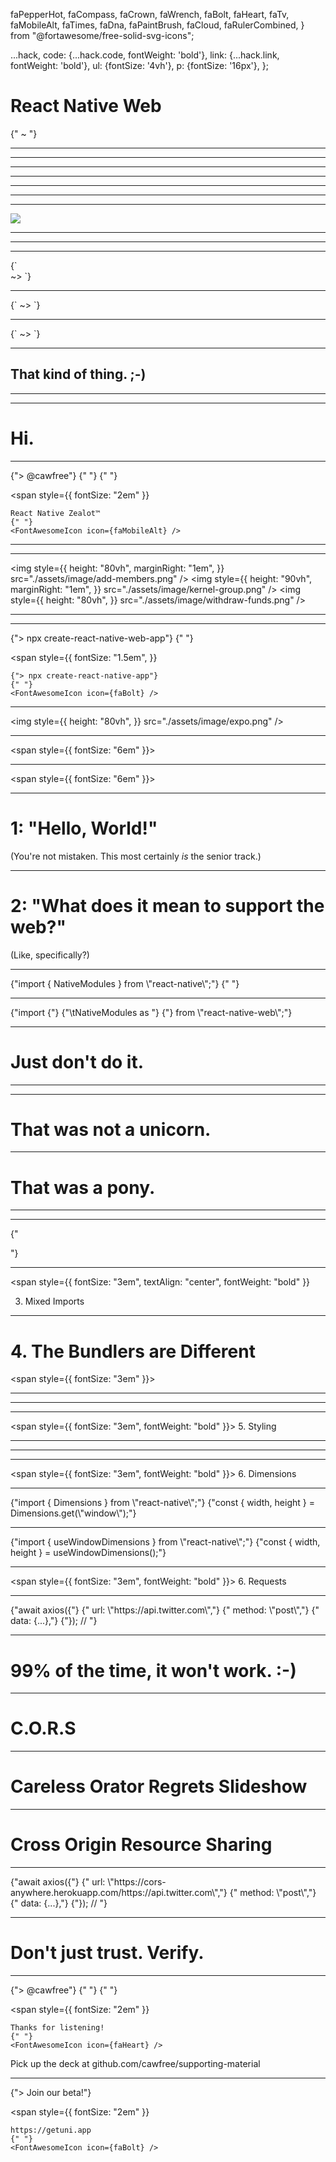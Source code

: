 
  faPepperHot,
  faCompass,
  faCrown,
  faWrench,
  faBolt,
  faHeart,
  faTv,
  faMobileAlt,
  faTimes,
  faDna,
  faPaintBrush,
  faCloud,
  faRulerCombined,
} from "@fortawesome/free-solid-svg-icons";


  ...hack,
  code: {...hack.code, fontWeight: 'bold'},
  link: {...hack.link, fontWeight: 'bold'},
  ul: {fontSize: '4vh'},
  p: {fontSize: '16px'},
};

<Head>
  <title>React Global Summit - React Native Web (Senior Track)</title>
</Head>

<Layout>

# React Native Web 

<div style={{ fontSize: "8vh" }}>
  <FontAwesomeIcon icon={faMobileAlt} />
  {"  ~  "}
  <FontAwesomeIcon icon={faTv} />
</div>

</Layout>

---

<Layout>
  <Lottie
    options={{
      loop: true,
      autoplay: true,
      animationData: require("./assets/lottie/react-logo.json"),
      rendererSettings: {
        preserveAspectRatio: "xMidYMid slice",
      },
    }}
    width="30vw"
    height="30vw"
  />
</Layout>

---

<Layout>
  <Lottie
    options={{
      loop: true,
      autoplay: true,
      animationData: require("./assets/lottie/dragon.json"),
      rendererSettings: {
        preserveAspectRatio: "xMidYMid slice",
      },
    }}
    width="50vw"
    height="50vw"
  />
</Layout>

---

<Layout>
  <Lottie
    options={{
      loop: true,
      autoplay: true,
      animationData: require("./assets/lottie/tetris.json"),
      rendererSettings: {
        preserveAspectRatio: "xMidYMid slice",
      },
    }}
    width="50vw"
    height="50vw"
  />
</Layout>

---

<Layout>
  <Lottie
    options={{
      loop: true,
      autoplay: true,
      animationData: require("./assets/lottie/octocat.json"),
      rendererSettings: {
        preserveAspectRatio: "xMidYMid slice",
      },
    }}
    width="50vw"
    height="50vw"
  />
</Layout>

---

<Layout>
  <Lottie
    options={{
      loop: true,
      autoplay: true,
      animationData: require("./assets/lottie/react-logo.json"),
      rendererSettings: {
        preserveAspectRatio: "xMidYMid slice",
      },
    }}
    width="30vw"
    height="30vw"
  />
</Layout>

---

<Layout>
  <Lottie
    options={{
      loop: true,
      autoplay: true,
      animationData: require("./assets/lottie/pay.json"),
      rendererSettings: {
        preserveAspectRatio: "xMidYMid slice",
      },
    }}
    width="30vw"
    height="30vw"
  />
</Layout>

---

<Layout>
  <img
    style={{
      width: "100vw",
    }}
    src="./assets/image/ink.svg"
  />
</Layout>

---

<Layout>
  <CodeSurfer
    code={quine}
    lang="javascript"
    showNumbers={false}
    dark={false}
  />
</Layout>

---

<Layout>
  <Lottie
    options={{
      loop: true,
      autoplay: true,
      animationData: require("./assets/lottie/react-logo.json"),
      rendererSettings: {
        preserveAspectRatio: "xMidYMid slice",
      },
    }}
    width="30vw"
    height="30vw"
  />
</Layout>

---

<Layout>
  <span style={{ fontSize: "2em" }}>
    {`<div /> ~> <View />`}
  </span>
</Layout>

---

<Layout>
  <span style={{ fontSize: "2em" }}>
    {`<span /> ~> <Text />`}
  </span>
</Layout>

---

<Layout>
  <span style={{ fontSize: "2em" }}>
    {`<img /> ~> <Image />`}
  </span>
</Layout>

---

## That kind of thing. ;-)

---

<Layout>
  <Lottie
    options={{
      loop: true,
      autoplay: true,
      animationData: require("./assets/lottie/react-logo.json"),
      rendererSettings: {
        preserveAspectRatio: "xMidYMid slice",
      },
    }}
    width="30vw"
    height="30vw"
  />
</Layout>

---

# Hi.

---

<div
  style={{
    display: "flex",
    flexDirection: "column",
    alignItems: "center",
  }}
>
  <span
    style={{
      fontSize: "3em",
    }}
  >
    {"> @cawfree"}
    {" "}
    <FontAwesomeIcon icon={faTwitter} />
    {" "}
    <FontAwesomeIcon icon={faGithub} />
  </span>
  
  <span
    style={{
      fontSize: "2em"
    }}
  >
    React Native Zealot™
    {" "}
    <FontAwesomeIcon icon={faMobileAlt} />
  </span>
</div>

---

<Layout>
  <Lottie
    options={{
      loop: true,
      autoplay: true,
      animationData: require("./assets/lottie/phd.json"),
      rendererSettings: {
        preserveAspectRatio: "xMidYMid slice",
      },
    }}
    width="30vw"
    height="30vw"
  />
</Layout>

---

<img
  style={{
    height: "80vh",
    marginRight: "1em",
  }}
  src="./assets/image/add-members.png"
/>
<img
  style={{
    height: "90vh",
    marginRight: "1em",
  }}
  src="./assets/image/kernel-group.png"
/>
<img
  style={{
    height: "80vh",
  }}
  src="./assets/image/withdraw-funds.png"
/>

---

<Layout>
  <Lottie
    options={{
      loop: true,
      autoplay: true,
      animationData: require("./assets/lottie/empty.json"),
      rendererSettings: {
        preserveAspectRatio: "xMidYMid slice",
      },
    }}
    width="30vw"
    height="30vw"
  />
</Layout>

---

<div
  style={{
    display: "flex",
    flexDirection: "column",
  }}
>
  <span
    style={{
      fontSize: "1.5em",
    }}
  >
    {"> npx create-react-native-web-app"}
    {" "}
    <FontAwesomeIcon icon={faWrench} />
  </span>

  <span
    style={{
      fontSize: "1.5em",
    }}
  >
    {"> npx create-react-native-app"}
    {" "}
    <FontAwesomeIcon icon={faBolt} />
  </span>
</div>

---

<img
  style={{
    height: "80vh",
  }}
  src="./assets/image/expo.png"
/>

---

<span style={{ fontSize: "6em" }}>
  <FontAwesomeIcon icon={faWrench} />
</span>

---

<span style={{ fontSize: "6em" }}>
  <FontAwesomeIcon icon={faBolt} />
</span>

---

# 1: "Hello, World!"
(You're not mistaken. This most certainly _is_ the senior track.)

---

# 2: "What does it mean to support the web?"
(Like, specifically?)

---

<div
  style={{
    display: "flex",
    flexDirection: "column",
  }}
>
  <span
    style={{
      fontSize: "1.0em",
    }}
  >
    {"import { NativeModules } from \"react-native\";"}
    {" "}
    <FontAwesomeIcon icon={faWrench} />
  </span>
</div>

---

<div
  style={{
    display: "flex",
    flexDirection: "column",
  }}
>
  <span
    style={{
      fontSize: "2.0em",
    }}
  >
    {"import {"}
  </span>
  <span
    style={{
      fontSize: "2.0em",
      paddingLeft: "2.0em",
    }}
  >
    {"\tNativeModules as "}
    <FontAwesomeIcon icon={faTimes} />
  </span>
  <span
    style={{
      fontSize: "2.0em",
    }}
  >
    {"} from \"react-native-web\";"}
  </span>
</div>

---

# Just don't do it.

---

<Layout>
  <Lottie
    options={{
      loop: true,
      autoplay: true,
      animationData: require("./assets/lottie/unicorn.json"),
      rendererSettings: {
        preserveAspectRatio: "xMidYMid slice",
      },
    }}
    width="30vw"
    height="30vw"
  />
</Layout>

---

# That was not a unicorn.

---

# That was a pony. 

---

<Layout>
  <Lottie
    options={{
      loop: true,
      autoplay: true,
      animationData: require("./assets/lottie/wizard.json"),
      rendererSettings: {
        preserveAspectRatio: "xMidYMid slice",
      },
    }}
    width="50vw"
    height="50vw"
  />
</Layout>

---

<div
  style={{
    display: "flex",
    flexDirection: "column",
  }}
>
  <span
    style={{
      fontSize: "3.0em",
    }}
  >
    {"<div><p></p></div>"}
  </span>
</div>

---

<span
  style={{
    fontSize: "3em",
    textAlign: "center",
    fontWeight: "bold"
  }}
>
  3. Mixed Imports <FontAwesomeIcon icon={faPepperHot} />
</span>

---

# 4. The Bundlers are Different 

<span style={{ fontSize: "3em" }}>
  <FontAwesomeIcon icon={faDna} />
</span>

---

<Layout>
  <Lottie
    options={{
      loop: true,
      autoplay: true,
      animationData: require("./assets/lottie/burger.json"),
      rendererSettings: {
        preserveAspectRatio: "xMidYMid slice",
      },
    }}
    width="50vw"
    height="50vw"
  />
</Layout>

---

<div
  style={{
    display: "flex",
    flexDirection: "column",
  }}
>
  <span
    style={{ fontSize: "1.5em" }}
    children={"\"main\": \"dist\","}
  />
  <span
    style={{ fontSize: "1.5em" }}
    children={"\"scripts\": {\n"}
  />
  <span
    style={{ paddingLeft: "1.5em", fontSize: "1.5em" }}
    children={"..."}
  />
  <span
    style={{ paddingLeft: "1.5em", fontSize: "1.5em" }}
    children={"\"build\": \"babel src --out-dir dist\","}
  />
  <span
    style={{ paddingLeft: "1.5em", fontSize: "1.5em" }}
    children={"..."}
  />
  <span
    style={{ fontSize: "1.5em" }}
    children={"}"}
  />
</div>

---

<span style={{ fontSize: "3em", fontWeight: "bold" }}>
  5. Styling <FontAwesomeIcon icon={faPaintBrush} />
</span>

---

<Layout>
  <CodeSurfer
    code={aphrodite}
    lang="javascript"
    showNumbers={false}
    dark={false}
    steps={[
      {},
      { range: [3, 3], notes: "Looks familiar?" },
      { range: [5, 11], notes: "The StyleSheet export is basically identical." },
      { range: [13, 15], notes: "Use className instead of style instead." },
      {},
    ]}
  />
</Layout>

---

<Layout>
  <Lottie
    options={{
      loop: true,
      autoplay: true,
      animationData: require("./assets/lottie/hover.json"),
      rendererSettings: {
        preserveAspectRatio: "xMidYMid slice",
      },
    }}
    width="30vw"
    height="30vw"
  />
</Layout>

---

<span style={{ fontSize: "3em", fontWeight: "bold" }}>
  6. Dimensions <FontAwesomeIcon icon={faRulerCombined} />
</span>

---

<div
  style={{
    display: "flex",
    flexDirection: "column",
  }}
>
  <span
    style={{
      fontSize: "1.0em",
    }}
  >
    {"import { Dimensions } from \"react-native\";"}
  </span>
  <span
    style={{
      fontSize: "1.0em",
    }}
  >
    {"const { width, height } = Dimensions.get(\"window\");"}
  </span>
</div>

---

<div
  style={{
    display: "flex",
    flexDirection: "column",
  }}
>
  <span
    style={{
      fontSize: "1.0em",
    }}
  >
    {"import { useWindowDimensions } from \"react-native\";"}
  </span>
  <span
    style={{
      fontSize: "1.0em",
    }}
  >
    {"const { width, height } = useWindowDimensions();"}
  </span>
</div>

---

<span style={{ fontSize: "3em", fontWeight: "bold" }}>
  6. Requests <FontAwesomeIcon icon={faCloud} />
</span>

---

<div
  style={{
    display: "flex",
    flexDirection: "column",
  }}
>
  <span
    style={{
      fontSize: "2.0em",
    }}
  >
    {"await axios({"}
  </span>
  <span
    style={{
      fontSize: "2.0em",
      paddingLeft: "2.0em",
    }}
  >
    {" url: \"https://api.twitter.com\","}
  </span>
  <span
    style={{
      fontSize: "2.0em",
      paddingLeft: "2.0em",
    }}
  >
    {" method: \"post\","}
  </span>
  <span
    style={{
      fontSize: "2.0em",
      paddingLeft: "2.0em",
    }}
  >
    {" data: {...},"}
  </span>
  <span
    style={{
      fontSize: "2.0em",
    }}
  >
    {"}); // "}
    <FontAwesomeIcon icon={faHeart} />
  </span>
</div>

---

# 99% of the time, it won't work. :-)

---

# C.O.R.S

---

# Careless Orator Regrets Slideshow

---

# Cross Origin Resource Sharing

---

<div
  style={{
    display: "flex",
    flexDirection: "column",
  }}
>
  <span
    style={{
      fontSize: "0.8em",
    }}
  >
    {"await axios({"}
  </span>
  <span
    style={{
      fontSize: "0.8em",
      paddingLeft: "0.8em",
    }}
  >
    {" url: \"https://cors-anywhere.herokuapp.com/https://api.twitter.com\","}
  </span>
  <span
    style={{
      fontSize: "0.8em",
      paddingLeft: "0.8em",
    }}
  >
    {" method: \"post\","}
  </span>
  <span
    style={{
      fontSize: "0.8em",
      paddingLeft: "0.8em",
    }}
  >
    {" data: {...},"}
  </span>
  <span
    style={{
      fontSize: "0.8em",
    }}
  >
    {"}); // "}
    <FontAwesomeIcon icon={faHeart} />
  </span>
</div>

---

# Don't just trust. Verify.

---

<div
  style={{
    display: "flex",
    flexDirection: "column",
    alignItems: "center",
  }}
>
  <span
    style={{
      fontSize: "3em",
    }}
  >
    {"> @cawfree"}
    {" "}
    <FontAwesomeIcon icon={faTwitter} />
    {" "}
    <FontAwesomeIcon icon={faGithub} />
  </span>
  
  <span
    style={{
      fontSize: "2em"
    }}
  >
    Thanks for listening!
    {" "}
    <FontAwesomeIcon icon={faHeart} />
  </span>
  <span
    style={{
      marginTop: "2em",
      textAlign: "center",
      fontSize: "2em"
    }}
  >
    Pick up the deck at github.com/cawfree/supporting-material
  </span>

</div>

---

<div
  style={{
    display: "flex",
    flexDirection: "column",
    alignItems: "center",
  }}
>
  <span
    style={{
      fontSize: "3em",
      fontWeight: "bold",
    }}
  >
    {"> Join our beta!"}
  </span>
  
  <span
    style={{
      fontSize: "2em"
    }}
  >
    https://getuni.app
    {" "}
    <FontAwesomeIcon icon={faBolt} />
  </span>
</div>
